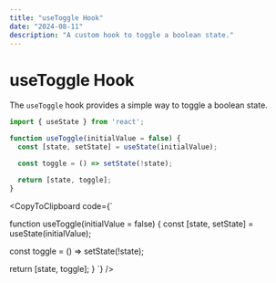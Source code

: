 ```yaml
---
title: "useToggle Hook"
date: "2024-08-11"
description: "A custom hook to toggle a boolean state."
---
```


# useToggle Hook

The `useToggle` hook provides a simple way to toggle a boolean state.

```javascript
import { useState } from 'react';

function useToggle(initialValue = false) {
  const [state, setState] = useState(initialValue);

  const toggle = () => setState(!state);

  return [state, toggle];
}
```

<CopyToClipboard code={`

function useToggle(initialValue = false) {
  const [state, setState] = useState(initialValue);

  const toggle = () => setState(!state);

  return [state, toggle];
}
`} />